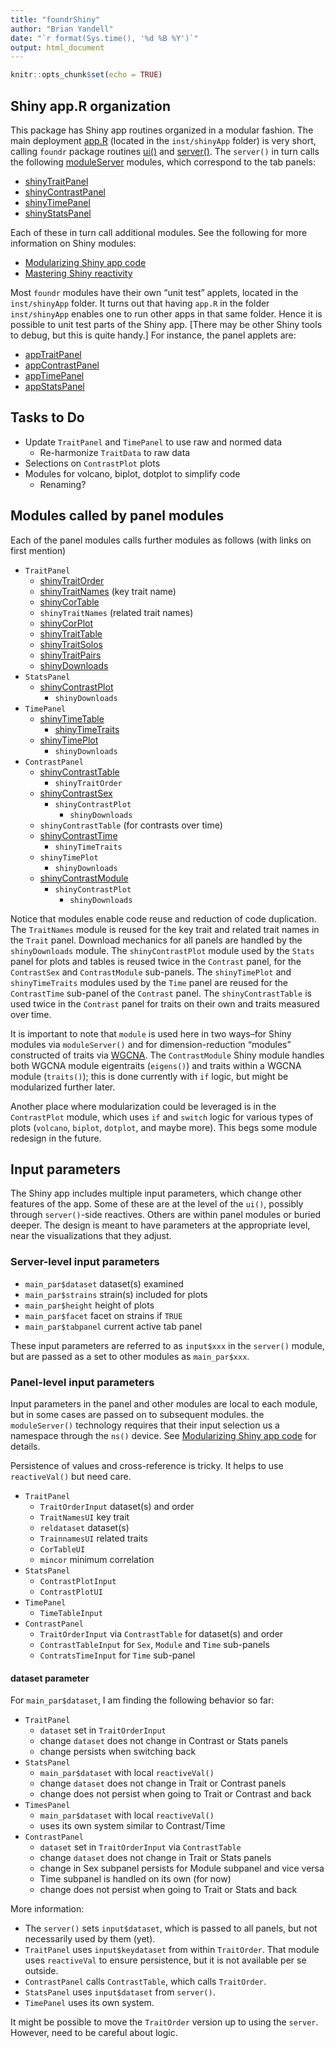 ```yaml
---
title: "foundrShiny"
author: "Brian Yandell"
date: "`r format(Sys.time(), '%d %B %Y')`"
output: html_document
---
```


```r
knitr::opts_chunk$set(echo = TRUE)
```

## Shiny app.R organization

This package has Shiny app routines organized in a modular fashion.
The main deployment 
[app.R](https://github.com/AttieLab-Systems-Genetics/foundr/blob/main/inst/shinyApp/app.R)
(located in the `inst/shinyApp` folder) is very short, calling `foundr` package routines
[ui()](https://github.com/AttieLab-Systems-Genetics/foundr/blob/main/R/ui.R)
and
[server()](https://github.com/AttieLab-Systems-Genetics/foundr/blob/main/R/server.R).
The `server()` in turn calls the following [moduleServer](https://shiny.posit.co/r/reference/shiny/1.7.0/moduleserver) modules,
which correspond to the tab panels:

- [shinyTraitPanel](https://github.com/AttieLab-Systems-Genetics/foundr/blob/main/R/shinyTraitPanel.R)
- [shinyContrastPanel](https://github.com/AttieLab-Systems-Genetics/foundr/blob/main/R/shinyContrastPanel.R)
- [shinyTimePanel](https://github.com/AttieLab-Systems-Genetics/foundr/blob/main/R/shinyTimePanel.R)
- [shinyStatsPanel](https://github.com/AttieLab-Systems-Genetics/foundr/blob/main/R/shinyStats.R)

Each of these in turn call additional modules. 
See the following for more information on Shiny modules:

- [Modularizing Shiny app code](https://shiny.posit.co/r/articles/improve/modules/)
- [Mastering Shiny reactivity](https://mastering-shiny.org/reactivity-intro.html)

Most `foundr` modules have their own "unit test" applets,
located in the `inst/shinyApp` folder. 
It turns out that having `app.R` in the folder `inst/shinyApp` enables one to
run other apps in that same folder. Hence it is possible to unit test parts of
the Shiny app. [There may be other Shiny tools to debug, but this is quite handy.]
For instance, the panel applets are:

- [appTraitPanel](https://github.com/AttieLab-Systems-Genetics/foundr/blob/main/inst/shinyApp/appTraitPanel.R)
- [appContrastPanel](https://github.com/AttieLab-Systems-Genetics/foundr/blob/main/inst/shinyApp/appContrastPanel.R)
- [appTimePanel](https://github.com/AttieLab-Systems-Genetics/foundr/blob/main/inst/shinyApp/appTimePanel.R)
- [appStatsPanel](https://github.com/AttieLab-Systems-Genetics/foundr/blob/main/inst/shinyApp/appStats.R)

## Tasks to Do

- Update `TraitPanel` and `TimePanel` to use raw and normed data
  + Re-harmonize `TraitData` to raw data
- Selections on `ContrastPlot` plots
- Modules for volcano, biplot, dotplot to simplify code
  + Renaming?

## Modules called by panel modules

Each of the panel modules calls further modules as follows
(with links on first mention)

- `TraitPanel`
  - [shinyTraitOrder](https://github.com/AttieLab-Systems-Genetics/foundr/blob/main/R/shinyTraitOrder.R)
  - [shinyTraitNames](https://github.com/AttieLab-Systems-Genetics/foundr/blob/main/R/shinyTraitNames.R) (key trait name)
  - [shinyCorTable](https://github.com/AttieLab-Systems-Genetics/foundr/blob/main/R/shinyCorTable.R)
  - `shinyTraitNames` (related trait names)
  - [shinyCorPlot](https://github.com/AttieLab-Systems-Genetics/foundr/blob/main/R/shinyCorPlot.R)
  - [shinyTraitTable](https://github.com/AttieLab-Systems-Genetics/foundr/blob/main/R/shinyTraitTable.R)
  - [shinyTraitSolos](https://github.com/AttieLab-Systems-Genetics/foundr/blob/main/R/shinyTraitSolos.R)
  - [shinyTraitPairs](https://github.com/AttieLab-Systems-Genetics/foundr/blob/main/R/shinyTraitPairs.R)
  - [shinyDownloads](https://github.com/AttieLab-Systems-Genetics/foundr/blob/main/R/shinyDownloads.R)
- `StatsPanel`
  - [shinyContrastPlot](https://github.com/AttieLab-Systems-Genetics/foundr/blob/main/R/shinyContrastPlot.R)
    - `shinyDownloads`
- `TimePanel`
  - [shinyTimeTable](https://github.com/AttieLab-Systems-Genetics/foundr/blob/main/R/shinyTimeTable.R)
    - [shinyTimeTraits](https://github.com/AttieLab-Systems-Genetics/foundr/blob/main/R/shinyTimeTraits.R)
  - [shinyTimePlot](https://github.com/AttieLab-Systems-Genetics/foundr/blob/main/R/shinyTimePlot.R)
    - `shinyDownloads`
- `ContrastPanel`
  - [shinyContrastTable](https://github.com/AttieLab-Systems-Genetics/foundr/blob/main/R/shinyContrastTable.R)
    - `shinyTraitOrder`
  - [shinyContrastSex](https://github.com/AttieLab-Systems-Genetics/foundr/blob/main/R/shinyContrastSex.R)
    - `shinyContrastPlot`
      - `shinyDownloads`
  - `shinyContrastTable` (for contrasts over time)
  - [shinyContrastTime](https://github.com/AttieLab-Systems-Genetics/foundr/blob/main/R/shinyContrastTime.R)
    - `shinyTimeTraits`
  - `shinyTimePlot`
    - `shinyDownloads`
  - [shinyContrastModule](https://github.com/AttieLab-Systems-Genetics/foundr/blob/main/R/shinyContrastModule.R)
    - `shinyContrastPlot`
      - `shinyDownloads`

Notice that modules enable code reuse and reduction of
code duplication.
The `TraitNames` module is reused for the key trait
and related trait names in the `Trait` panel.
Download mechanics for all panels are handled by the `shinyDownloads` module.
The `shinyContrastPlot` module used by the `Stats` panel for plots and tables is reused twice in the `Contrast` panel,
for the `ContrastSex` and `ContrastModule` sub-panels.
The `shinyTimePlot` and `shinyTimeTraits` modules used by the `Time` panel are
reused for the `ContrastTime` sub-panel of the `Contrast` panel.
The `shinyContrastTable` is used twice in the `Contrast` panel for traits on their own and traits measured over time.

It is important to note that `module` is used here in two ways--for Shiny modules via `moduleServer()` and for dimension-reduction "modules" constructed of traits via [WGCNA](https://CRAN.R-project.org/package=WGCNA).
The `ContrastModule` Shiny module handles both WGCNA module eigentraits (`eigens()`) and traits within a WGCNA module (`traits()`); this is done currently with `if` logic, but might be modularized further later.

Another place where modularization could be leveraged is in the
`ContrastPlot` module, which uses `if` and `switch` logic for
various types of plots (`volcano`, `biplot`, `dotplot`, and maybe more). This begs some module redesign in the future.

## Input parameters

The Shiny app includes multiple input parameters, which change other features
of the app. Some of these are at the level of the `ui()`, possibly through `server()`-side reactives. Others are within panel modules or buried deeper.
The design is meant to have parameters at the appropriate level,
near the visualizations that they adjust.

### Server-level input parameters

- `main_par$dataset` dataset(s) examined
- `main_par$strains` strain(s) included for plots
- `main_par$height` height of plots
- `main_par$facet` facet on strains if `TRUE`
- `main_par$tabpanel` current active tab panel

These input parameters are referred to as `input$xxx` in the `server()` module,
but are passed as a set to other modules as `main_par$xxx`.

### Panel-level input parameters

Input parameters in the panel and other modules are local to each module,
but in some cases are passed on to subsequent modules. the `moduleServer()`
technology requires that their input selection us a namespace through the `ns()` device. See
[Modularizing Shiny app code](https://shiny.posit.co/r/articles/improve/modules/)
for details.

Persistence of values and cross-reference is tricky.
It helps to use `reactiveVal()` but need care.

- `TraitPanel`
  - `TraitOrderInput` dataset(s) and order
  - `TraitNamesUI` key trait
  - `reldataset` dataset(s)
  - `TrainnamesUI` related traits
  - `CorTableUI`
  - `mincor` minimum correlation
- `StatsPanel`
  - `ContrastPlotInput`
  - `ContrastPlotUI`
- `TimePanel`
  - `TimeTableInput`
- `ContrastPanel`
  - `TraitOrderInput` via `ContrastTable` for dataset(s) and order
  - `ContrastTableInput` for `Sex`, `Module` and `Time` sub-panels
  - `ContratsTimeInput` for `Time` sub-panel


#### dataset parameter

For `main_par$dataset`, I am finding the following behavior so far:

- `TraitPanel`
  + `dataset` set in `TraitOrderInput`
  + change `dataset` does not change in Contrast or Stats panels
  + change persists when switching back
- `StatsPanel` 
  + `main_par$dataset` with local `reactiveVal()`
  + change `dataset` does not change in Trait or Contrast panels
  + change does not persist when going to Trait or Contrast and back
- `TimesPanel`
  + `main_par$dataset` with local `reactiveVal()`
  + uses its own system similar to Contrast/Time
- `ContrastPanel` 
  + `dataset` set in `TraitOrderInput` via `ContrastTable`
  + change `dataset` does not change in Trait or Stats panels
  + change in Sex subpanel persists for Module subpanel and vice versa
  + Time subpanel is handled on its own (for now)
  + change does not persist when going to Trait or Stats and back
  
More information:

- The `server()` sets `input$dataset`, which is passed to all panels, but not necessarily used by them (yet).
- `TraitPanel` uses `input$keydataset` from within `TraitOrder`. That module uses `reactiveVal` to ensure persistence, but it is not available per se outside.
- `ContrastPanel` calls `ContrastTable`, which calls `TraitOrder`.
- `StatsPanel` uses `input$dataset` from `server()`.
- `TimePanel` uses its own system.

It might be possible to move the `TraitOrder` version up to using the `server`.
However, need to be careful about logic.
